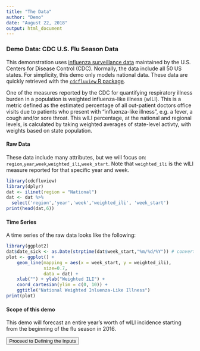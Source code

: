 ```yaml
---
title: "The Data"
author: "Demo"
date: "August 22, 2018"
output: html_document
---
```


### Demo Data: CDC U.S. Flu Season Data
This demonstration uses [influenza surveillance data](https://www.cdc.gov/flu/weekly/overview.htm) maintained by the U.S. Centers for Disease Control (CDC). Normally, the data include all 50 US states. For simplicity, this demo only models national data. These data are quickly retrieved with the [`cdcfluview` R package](https://github.com/hrbrmstr/cdcfluview).

One of the measures reported by the CDC for quantifying respiratory illness burden in a population is weighted influenza-like illness (wILI). This is a metric defined as the estimated percentage of all out-patient doctors office visits due to patients who present with "influenza-like illness", e.g. a fever, a cough and/or sore throat. This wILI percentage, at the national and regional levels, is calculated by taking weighted averages of state-level activty, with weights based on state population.

#### Raw Data
These data include many attributes, but we will focus on: `region`,`year`,`week`,`weighted_ili`,`week_start`. Note that `weighted_ili` is the wILI measure reported for that specific year and week.

```r
library(cdcfluview)
library(dplyr)
dat <- ilinet(region = "National")
dat <- dat %>%
  select('region','year','week','weighted_ili', 'week_start')
print(head(dat,6))
```

#### Time Series
A time series of the raw data looks like the following:
```r
library(ggplot2)
dat$date_sick <- as.Date(strptime(dat$week_start,"%m/%d/%Y")) # convert to date
plot <- ggplot() +
    geom_line(mapping = aes(x = week_start, y = weighted_ili),
              size=0.7,
              data = dat) +
    xlab("") + ylab("Weighted ILI") +
    coord_cartesian(ylim = c(0, 10)) +
    ggtitle("National Weighted Inluenza-Like Illness")
print(plot)
```

#### Scope of this demo
This demo will forecast an entire year's worth of wILI incidence starting from the beginning of the flu season in 2016.


<a href="http://reichlab.io/forecast-framework-demos/#defining-inputs-incidence-matrix-1"><button type="button" class="btn btn-raised btn-secondary">Proceed to Defining the Inputs</button></a>